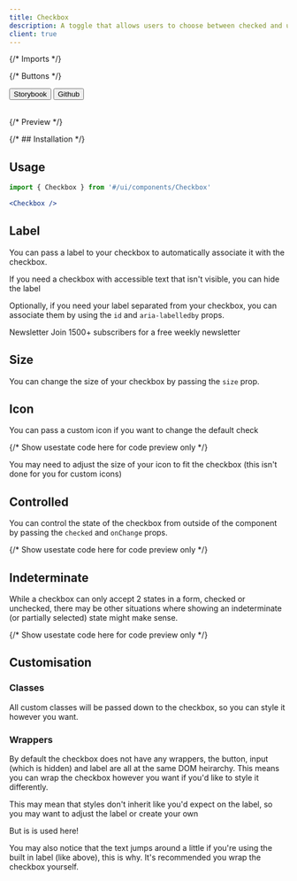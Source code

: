 ```yaml
---
title: Checkbox
description: A toggle that allows users to choose between checked and unchecked states.
client: true
---
```


{/* Imports */}

{/* Buttons */}

<div className='not-prose flex gap-2'>
  <Button variant='outline' size='xs'>
    Storybook
  </Button>
  <Button href='https://github.com/skyward-digital/sky-ui/tree/main/ui/components/Checkbox' variant='outline' size='xs'>
    Github
  </Button>
</div>

<br />

{/* Preview */}

<div className='not-prose border rounded-lg p-6 flex items-center justify-center gap-2'>
  <Checkbox client:load />
  <Checkbox defaultChecked client:load />
</div>

{/* ## Installation */}

## Usage

```jsx
import { Checkbox } from '#/ui/components/Checkbox'
```

```jsx
<Checkbox />
```

## Label

You can pass a label to your checkbox to automatically associate it with the checkbox.

<div className='not-prose border rounded-lg p-6 flex items-center justify-center gap-2'>
  <Checkbox label='Accept terms and conditions' defaultChecked client:load />
</div>

If you need a checkbox with accessible text that isn't visible, you can hide the label

<div className='not-prose border rounded-lg p-6 flex items-center justify-center gap-2'>
  <Checkbox label='Accept terms and conditions' hideLabel defaultChecked client:load />
</div>

Optionally, if you need your label separated from your checkbox, you can associate them by using the `id` and `aria-labelledby` props.

<div className='not-prose border rounded-lg p-6 flex items-center justify-center gap-2'>
  <div className='border rounded-lg p-6 justify-between w-full max-w-2xl flex'>
    <div className='flex flex-col'>
      <label htmlFor='card-example'>Newsletter</label>
      <span className='text-sm text-gray-600'>Join 1500+ subscribers for a free weekly newsletter</span>
    </div>
    <Checkbox id='card-example' defaultChecked client:load />
  </div>
</div>

## Size

You can change the size of your checkbox by passing the `size` prop.

<div className='not-prose border rounded-lg p-6 flex items-center justify-center gap-2'>
  <Checkbox size='sm' label='size sm' hideLabel defaultChecked client:load />
  <Checkbox size='md' label='size md' hideLabel defaultChecked client:load />
  <Checkbox size='lg' label='size lg' hideLabel defaultChecked client:load />
</div>

## Icon

You can pass a custom icon if you want to change the default check

<div className='not-prose border rounded-lg p-6 flex items-center justify-center gap-2'>
  {/* Show usestate code here for code preview only */}
  <Checkbox label='custom icon example' hideLabel defaultChecked client:load>
    <FaceHappyIcon slot='icon' />
  </Checkbox>
</div>

You may need to adjust the size of your icon to fit the checkbox (this isn't done for you for custom icons)

## Controlled

You can control the state of the checkbox from outside of the component by passing the `checked` and `onChange` props.

<div className='not-prose border rounded-lg p-6 flex items-center justify-center gap-2'>
  {/* Show usestate code here for code preview only */}
  <Checkbox label='controlled example' defaultChecked client:load />
</div>

## Indeterminate

While a checkbox can only accept 2 states in a form, checked or unchecked, there may be other situations where showing an indeterminate (or partially selected) state might make sense.

<div className='not-prose border rounded-lg p-6 flex items-center justify-center gap-2'>
  {/* Show usestate code here for code preview only */}
  <Checkbox label='indeterminate example' hideLabel defaultChecked client:load>
    <MinusIcon slot='icon' strokeWidth={3} />
  </Checkbox>
</div>

## Customisation

### Classes

All custom classes will be passed down to the checkbox, so you can style it however you want.

<div className='not-prose border rounded-lg p-6 flex items-center justify-center gap-2'>
  <Checkbox
    className='data-[state=checked]:bg-red-500'
    label='custom class example'
    hideLabel
    defaultChecked
    client:load
  />
</div>

### Wrappers

By default the checkbox does not have any wrappers, the button, input (which is hidden) and label are all at the same DOM heirarchy. This means you can wrap the checkbox however you want if you'd like to style it differently.

<div className='not-prose border rounded-lg p-6 flex items-center justify-center gap-2'>
  <div className='flex flex-col justify-center items-center'>
    <Checkbox label='The checkbox is above this text' defaultChecked client:load />
  </div>
</div>

This may mean that styles don't inherit like you'd expect on the label, so you may want to adjust the label or create your own

<div className='not-prose border rounded-lg p-6 flex flex-col items-center justify-center gap-4'>
  <div className='text-2xl'>
    <Checkbox label='2xl text class is not used by this label' defaultChecked client:load />
  </div>

  <div className='text-2xl space-x-2'>
    <Checkbox id="2xl-example" defaultChecked client:load /><label htmlFor="2xl-example">But is is used here!</label>
  </div>
</div>

You may also notice that the text jumps around a little if you're using the built in label (like above), this is why. It's recommended you wrap the checkbox yourself.

<div className='not-prose border rounded-lg p-6 flex flex-col items-center justify-center gap-4'>
  <div className='flex items-center'>
    <Checkbox label='2xl text class is not used by this label' defaultChecked client:load />
  </div>
</div>

